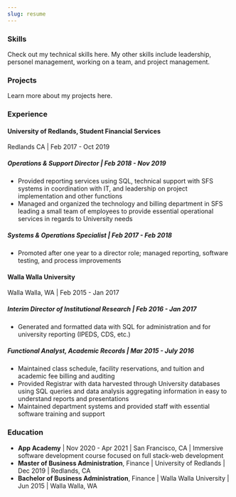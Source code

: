 ```yaml
---
slug: resume
---
```



### Skills
Check out my technical skills <Link to='/technologies'>here</Link>. My other skills include leadership, personel management, working on a team, and project management.

### Projects
Learn more about my projects <Link to='/projects'>here</Link>.

### Experience
#### University of Redlands, Student Financial Services
Redlands CA | Feb 2017 - Oct 2019

##### Operations & Support Director | Feb 2018 - Nov 2019
- Provided reporting services using SQL, technical support with SFS systems in coordination with IT, and leadership on project implementation and other functions
- Managed and organized the technology and billing department in SFS leading a small team of employees to provide essential operational services in regards to University needs

##### Systems & Operations Specialist | Feb 2017 - Feb 2018
- Promoted after one year to a director role; managed reporting, software testing, and process improvements

#### Walla Walla University
Walla Walla, WA | Feb 2015 - Jan 2017

##### Interim Director of Institutional Research | Feb 2016 - Jan 2017
- Generated and formatted data with SQL for administration and for university reporting (IPEDS, CDS, etc.)

##### Functional Analyst, Academic Records | Mar 2015 - July  2016
- Maintained class schedule, facility reservations, and tuition and academic fee billing and auditing
- Provided Registrar with data harvested through University databases using SQL queries and data analysis aggregating information in easy to understand reports and presentations
- Maintained department systems and provided staff with essential software training and support

### Education
- **App Academy** | Nov 2020 - Apr 2021 | San Francisco, CA | Immersive software development course focused on full stack-web development
- **Master of Business Administration**, Finance | University of Redlands | Dec 2019 | Redlands, CA
- **Bachelor of Business Administration**, Finance | Walla Walla University | Jun 2015  | Walla Walla, WA
